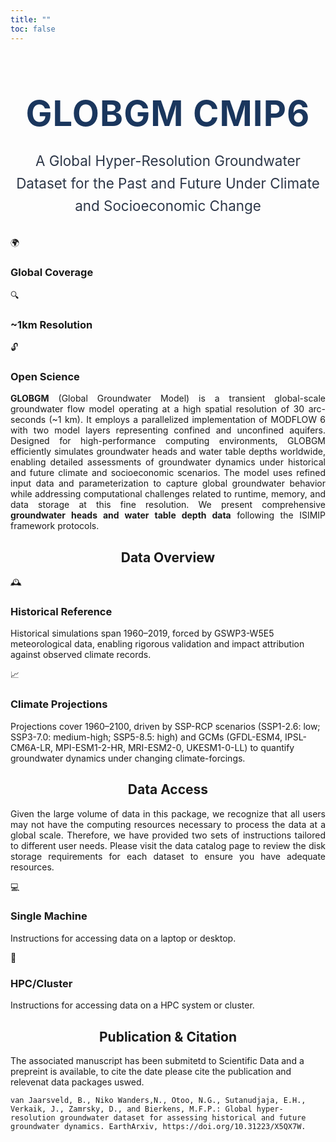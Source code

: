 ```yaml
---
title: ""
toc: false
---
```


<!-- 
<div style="color: #856404; background-color: #fff3cd; border: 1px solid #ffeaa7; font-weight: bold; font-size: 1.2em; padding: 15px; border-radius: 8px; text-align: center; margin: 2rem 0;">
  ⚠️ This website is currently under construction. Some features may not be available yet.
</div> -->


<div style="text-align: center; margin-top: 2rem; margin-bottom: 2rem;">
  <h1 style="text-align: center; font-size: 3.5rem; font-weight: 700; color: #1a365d; margin-bottom: 1.5rem; letter-spacing: 0.02em;">
    GLOBGM CMIP6
  </h1>
  <p style="font-size: 1.4rem; font-weight: 400; color: #2d3748; line-height: 1.6; max-width: 750px; margin: 0 auto;">
    A Global Hyper-Resolution Groundwater Dataset for the Past and Future Under Climate and Socioeconomic Change
  </p>
</div>



<!-- This is a raw HTML block. Quarto will render the content inside as HTML. -->
```{=html}
<div class="feature-highlight">

  <!-- Item 1: Global Coverage -->
  <div class="feature-item">
    <div class="feature-emoji">🌍</div>
    <h3 class="feature-title">Global Coverage</h3>
  </div>

  <!-- Item 2: Hyper-Resolution -->
  <div class="feature-item">
    <div class="feature-emoji">🔍</div>
    <h3 class="feature-title"> ~1km Resolution</h3>
  </div>

  <!-- Item 4: Open Science -->
  <div class="feature-item">
    <div class="feature-emoji">🔓</div>
    <h3 class="feature-title">Open Science</h3>
  </div>
</div>
```

<div style="text-align: justify;">
  **GLOBGM** (Global Groundwater Model) is a transient global-scale groundwater flow model operating at a high spatial resolution of 30 arc-seconds (~1 km). It employs a parallelized implementation of MODFLOW 6 with two model layers representing confined and unconfined aquifers. Designed for high-performance computing environments, GLOBGM efficiently simulates groundwater heads and water table depths worldwide, enabling detailed assessments of groundwater dynamics under historical and future climate and socioeconomic scenarios. The model uses refined input data and parameterization to capture global groundwater behavior while addressing computational challenges related to runtime, memory, and data storage at this fine resolution. We present comprehensive **groundwater heads and water table depth data** following the ISIMIP framework protocols.
</div>

<div style="text-align: center;">
  <h2>Data Overview</h2>
</div>

```{=html}
<div class="dataset-highlight">
  <!-- Historical Reference (Block 1) -->
  <div class="dataset-item dataset-historical">
    <div class="dataset-avatar">
      <span class="dataset-icon">🕰️</span>
    </div>
    <div class="dataset-content">
      <h3 class="dataset-title">Historical Reference</h3>
      <p class="dataset-purpose">
        Historical simulations span 1960–2019, forced by GSWP3-W5E5 meteorological data, enabling rigorous validation and impact attribution against observed climate records.
      </p>
    </div>
  </div>

  <!-- Climate Projections (Block 2) -->
  <div class="dataset-item dataset-projection">
    <div class="dataset-avatar">
      <span class="dataset-icon">📈</span>
    </div>
    <div class="dataset-content">
      <h3 class="dataset-title">Climate Projections</h3>
      <p class="dataset-purpose">
        Projections cover 1960–2100, driven by SSP-RCP scenarios (SSP1-2.6: low; SSP3-7.0: medium-high; SSP5-8.5: high) and GCMs (GFDL-ESM4, IPSL-CM6A-LR, MPI-ESM1-2-HR, MRI-ESM2-0, UKESM1-0-LL) to quantify groundwater dynamics under changing climate-forcings.
      </p>
    </div>
  </div>
</div>
```


<div style="text-align: center;">
  <h2>Data Access</h2>
</div>

<div style="text-align: justify;">
Given the large volume of data in this package, we recognize that all users may not have the computing resources necessary to process the data at a global scale. Therefore, we have provided two sets of instructions tailored to different user needs. Please visit the data catalog page to review the disk storage requirements for each dataset to ensure you have adequate resources.
</div>


```{=html}
<div class="dataset-highlight">
  <!-- Single Machine Access -->
  <div class="dataset-item dataset-single-machine">
    <div class="dataset-avatar">
      <span class="dataset-icon">💻</span>
    </div>
    <div class="dataset-content">
      <h3 class="dataset-title">Single Machine</h3>
      <p class="dataset-purpose">
        Instructions for accessing data on a laptop or desktop.
      </p>
    </div>
  </div>

  <!-- HPC Access -->
  <div class="dataset-item dataset-hpc">
    <div class="dataset-avatar">
      <span class="dataset-icon">🚀</span>
    </div>
    <div class="dataset-content">
      <h3 class="dataset-title">HPC/Cluster</h3>
      <p class="dataset-purpose">
        Instructions for accessing data on a HPC system or cluster.
      </p>
    </div>
  </div>
</div>

```
<div style="text-align: center;">
  <h2>Publication & Citation</h2>
</div>

The associated manuscript has been submitetd to Scientific Data and a prepreint is available, to cite the date please cite the publication and relevenat data packages uswed. 

```
van Jaarsveld, B., Niko Wanders,N., Otoo, N.G., Sutanudjaja, E.H., Verkaik, J., Zamrsky, D., and Bierkens, M.F.P.: Global hyper-resolution groundwater dataset for assessing historical and future groundwater dynamics. EarthArxiv, https://doi.org/10.31223/X5QX7W.
```
